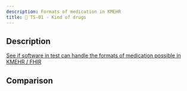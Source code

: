 ```yaml
---
description: Formats of medication in KMEHR
title: 💊 TS-01 - Kind of drugs
---
```



## Description

[See if software in test can handle the formats of medication possible in KMEHR / FHIR](../../../tests/ms/read/ts-01)

## Comparison

<SideBySideTreeCompare jsonData={jsonData} xmlData={xmlData} />
